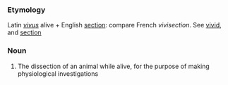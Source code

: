 ===Etymology===
Latin ''[[vivus]]'' alive + English [[section]]: compare French ''vivisection''.  See [[vivid]], and [[section]]
===Noun===
#The dissection of an animal while alive, for the purpose of making physiological investigations
